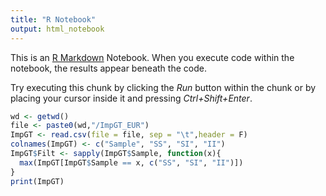 ```yaml
---
title: "R Notebook"
output: html_notebook
---
```


This is an [R Markdown](http://rmarkdown.rstudio.com) Notebook. When you execute code within the notebook, the results appear beneath the code. 

Try executing this chunk by clicking the *Run* button within the chunk or by placing your cursor inside it and pressing *Ctrl+Shift+Enter*. 

```r
wd <- getwd()
file <- paste0(wd,"/ImpGT_EUR")
ImpGT <- read.csv(file = file, sep = "\t",header = F)
colnames(ImpGT) <- c("Sample", "SS", "SI", "II")
ImpGT$Filt <- sapply(ImpGT$Sample, function(x){
  max(ImpGT[ImpGT$Sample == x, c("SS", "SI", "II")])
}
print(ImpGT)
```

